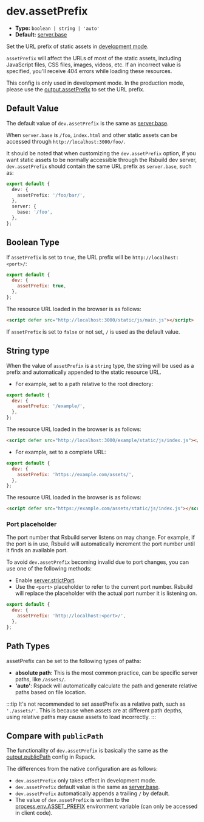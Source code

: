 # dev.assetPrefix

- **Type:** `boolean | string | 'auto'`
- **Default:** [server.base](/config/server/base)

Set the URL prefix of static assets in [development mode](/config/mode).

`assetPrefix` will affect the URLs of most of the static assets, including JavaScript files, CSS files, images, videos, etc. If an incorrect value is specified, you'll receive 404 errors while loading these resources.

This config is only used in development mode. In the production mode, please use the [output.assetPrefix](/config/output/asset-prefix) to set the URL prefix.

## Default Value

The default value of `dev.assetPrefix` is the same as [server.base](/config/server/base).

When `server.base` is `/foo`, `index.html` and other static assets can be accessed through `http://localhost:3000/foo/`.

It should be noted that when customizing the `dev.assetPrefix` option, if you want static assets to be normally accessible through the Rsbuild dev server, `dev.assetPrefix` should contain the same URL prefix as `server.base`, such as:

```ts
export default {
  dev: {
    assetPrefix: '/foo/bar/',
  },
  server: {
    base: '/foo',
  },
};
```

## Boolean Type

If `assetPrefix` is set to `true`, the URL prefix will be `http://localhost:<port>/`:

```js
export default {
  dev: {
    assetPrefix: true,
  },
};
```

The resource URL loaded in the browser is as follows:

```html
<script defer src="http://localhost:3000/static/js/main.js"></script>
```

If `assetPrefix` is set to `false` or not set, `/` is used as the default value.

## String type

When the value of `assetPrefix` is a `string` type, the string will be used as a prefix and automatically appended to the static resource URL.

- For example, set to a path relative to the root directory:

```js
export default {
  dev: {
    assetPrefix: '/example/',
  },
};
```

The resource URL loaded in the browser is as follows:

```html
<script defer src="http://localhost:3000/example/static/js/index.js"></script>
```

- For example, set to a complete URL:

```js
export default {
  dev: {
    assetPrefix: 'https://example.com/assets/',
  },
};
```

The resource URL loaded in the browser is as follows:

```html
<script defer src="https://example.com/assets/static/js/index.js"></script>
```

### Port placeholder

The port number that Rsbuild server listens on may change. For example, if the port is in use, Rsbuild will automatically increment the port number until it finds an available port.

To avoid `dev.assetPrefix` becoming invalid due to port changes, you can use one of the following methods:

- Enable [server.strictPort](/config/server/strict-port).
- Use the `<port>` placeholder to refer to the current port number. Rsbuild will replace the placeholder with the actual port number it is listening on.

```js title="rsbuild.config.ts"
export default {
  dev: {
    assetPrefix: 'http://localhost:<port>/',
  },
};
```

## Path Types

assetPrefix can be set to the following types of paths:

- **absolute path**: This is the most common practice, can be specific server paths, like `/assets/`.
- **'auto'**: Rspack will automatically calculate the path and generate relative paths based on file location.

:::tip
It's not recommended to set assetPrefix as a relative path, such as `'./assets/'`. This is because when assets are at different path depths, using relative paths may cause assets to load incorrectly.
:::

## Compare with `publicPath`

The functionality of `dev.assetPrefix` is basically the same as the [output.publicPath](https://rspack.dev/config/output#outputpublicpath) config in Rspack.

The differences from the native configuration are as follows:

- `dev.assetPrefix` only takes effect in development mode.
- `dev.assetPrefix` default value is the same as [server.base](/config/server/base).
- `dev.assetPrefix` automatically appends a trailing `/` by default.
- The value of `dev.assetPrefix` is written to the [process.env.ASSET_PREFIX](/guide/advanced/env-vars#processenvasset_prefix) environment variable (can only be accessed in client code).

